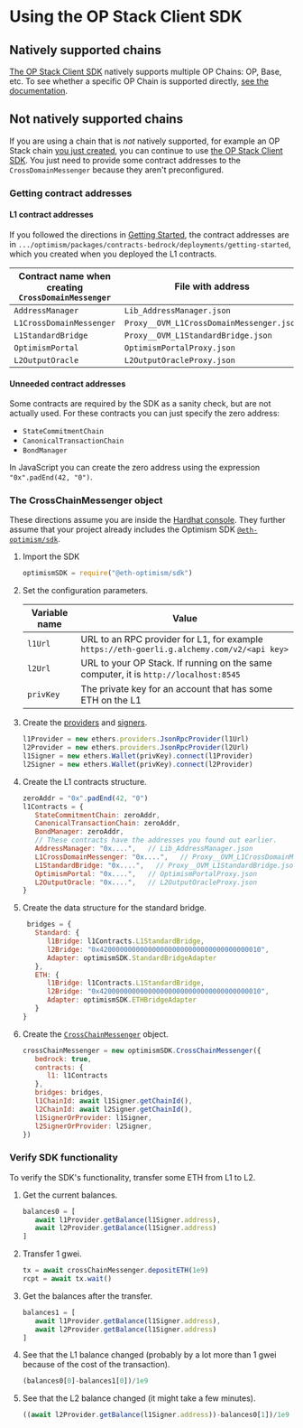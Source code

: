 # Using the OP Stack Client SDK

## Natively supported chains

[The OP Stack Client SDK](https://sdk.optimism.io/) natively supports multiple OP Chains: OP, Base, etc.
To see whether a specific OP Chain is supported directly, [see the documentation](https://sdk.optimism.io/enums/l2chainid).

## Not natively supported chains

If you are using a chain that is *not* natively supported, for example an OP Stack chain [you just created](/getting-started-op-stack), you can continue to use [the OP Stack Client SDK](https://sdk.optimism.io/). 
You just need to provide some contract addresses to the `CrossDomainMessenger` because they aren't preconfigured.

### Getting contract addresses

#### L1 contract addresses

If you followed the directions in [Getting Started](/getting-started-op-stack), the contract addresses are in `.../optimism/packages/contracts-bedrock/deployments/getting-started`, which you created when you deployed the L1 contracts.

| Contract name when creating `CrossDomainMessenger` | File with address |
| - | - |
| `AddressManager`         | `Lib_AddressManager.json`
| `L1CrossDomainMessenger` | `Proxy__OVM_L1CrossDomainMessenger.json`
| `L1StandardBridge`       | `Proxy__OVM_L1StandardBridge.json`
| `OptimismPortal`         | `OptimismPortalProxy.json`
| `L2OutputOracle`         | `L2OutputOracleProxy.json`


#### Unneeded contract addresses

Some contracts are required by the SDK as a sanity check, but are not actually used.
For these contracts you can just specify the zero address:

- `StateCommitmentChain`
- `CanonicalTransactionChain`
- `BondManager`

In JavaScript you can create the zero address using the expression `"0x".padEnd(42, "0")`.

### The CrossChainMessenger object

These directions assume you are inside the [Hardhat console](https://hardhat.org/hardhat-runner/docs/guides/hardhat-console).
They further assume that your project already includes the Optimism SDK [`@eth-optimism/sdk`](https://www.npmjs.com/package/@eth-optimism/sdk).

1. Import the SDK

   ```js
   optimismSDK = require("@eth-optimism/sdk")
   ```

1. Set the configuration parameters.

   | Variable name | Value |
   | - | - |
   | `l1Url` | URL to an RPC provider for L1, for example `https://eth-goerli.g.alchemy.com/v2/<api key>`
   | `l2Url` | URL to your OP Stack. If running on the same computer, it is `http://localhost:8545`
   | `privKey` | The private key for an account that has some ETH on the L1


1. Create the [providers](https://docs.ethers.org/v5/api/providers/) and [signers](https://docs.ethers.org/v5/api/signer/).

   ```js
   l1Provider = new ethers.providers.JsonRpcProvider(l1Url)
   l2Provider = new ethers.providers.JsonRpcProvider(l2Url)
   l1Signer = new ethers.Wallet(privKey).connect(l1Provider)
   l2Signer = new ethers.Wallet(privKey).connect(l2Provider)
   ```

1. Create the L1 contracts structure.

   ```js
   zeroAddr = "0x".padEnd(42, "0")
   l1Contracts = {
      StateCommitmentChain: zeroAddr,
      CanonicalTransactionChain: zeroAddr,
      BondManager: zeroAddr,
      // These contracts have the addresses you found out earlier.
      AddressManager: "0x....",   // Lib_AddressManager.json
      L1CrossDomainMessenger: "0x....",   // Proxy__OVM_L1CrossDomainMessenger.json  
      L1StandardBridge: "0x....",   // Proxy__OVM_L1StandardBridge.json
      OptimismPortal: "0x....",   // OptimismPortalProxy.json
      L2OutputOracle: "0x....",   // L2OutputOracleProxy.json
   }                       
   ```

1. Create the data structure for the standard bridge.

   ```js
    bridges = { 
      Standard: { 
         l1Bridge: l1Contracts.L1StandardBridge, 
         l2Bridge: "0x4200000000000000000000000000000000000010", 
         Adapter: optimismSDK.StandardBridgeAdapter
      },
      ETH: {
         l1Bridge: l1Contracts.L1StandardBridge, 
         l2Bridge: "0x4200000000000000000000000000000000000010", 
         Adapter: optimismSDK.ETHBridgeAdapter
      }
   }
   ```


1. Create the [`CrossChainMessenger`](https://sdk.optimism.io/classes/crosschainmessenger) object.

   ```js
   crossChainMessenger = new optimismSDK.CrossChainMessenger({
      bedrock: true,
      contracts: {
         l1: l1Contracts
      },
      bridges: bridges,
      l1ChainId: await l1Signer.getChainId(),
      l2ChainId: await l2Signer.getChainId(),
      l1SignerOrProvider: l1Signer,
      l2SignerOrProvider: l2Signer,    
   })
   ```

### Verify SDK functionality

To verify the SDK's functionality, transfer some ETH from L1 to L2.

1. Get the current balances.

   ```js
   balances0 = [
      await l1Provider.getBalance(l1Signer.address),
      await l2Provider.getBalance(l1Signer.address)
   ]
   ```

1. Transfer 1 gwei.

   ```js
   tx = await crossChainMessenger.depositETH(1e9)
   rcpt = await tx.wait()
   ```

1. Get the balances after the transfer.

   ```js
   balances1 = [
      await l1Provider.getBalance(l1Signer.address),
      await l2Provider.getBalance(l1Signer.address)
   ]
   ```

1. See that the L1 balance changed (probably by a lot more than 1 gwei because of the cost of the transaction).

   ```js
   (balances0[0]-balances1[0])/1e9
   ```

1. See that the L2 balance changed (it might take a few minutes).  

   ```js
   ((await l2Provider.getBalance(l1Signer.address))-balances0[1])/1e9
   ```